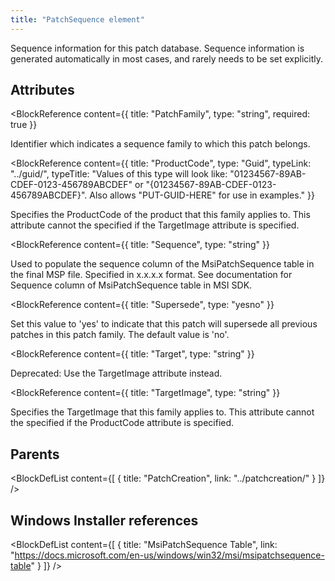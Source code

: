```yaml
---
title: "PatchSequence element"
---
```



Sequence information for this patch database. Sequence information is generated automatically in most cases, and rarely needs to be set explicitly.


## Attributes

<BlockWrapper>

  <BlockReference
    content={{
      title: "PatchFamily",
      type: "string",
      required: true
    }}
  >
  Identifier which indicates a sequence family to which this patch belongs.
  </BlockReference>

  <BlockReference
    content={{
      title: "ProductCode",
      type: "Guid",
      typeLink: "../guid/",
      typeTitle: "Values of this type will look like: \"01234567-89AB-CDEF-0123-456789ABCDEF\" or \"{01234567-89AB-CDEF-0123-456789ABCDEF}\". Also allows \"PUT-GUID-HERE\" for use in examples."
    }}
  >
  Specifies the ProductCode of the product that this family applies to.
   This attribute cannot the specified if the TargetImage attribute is specified.
  </BlockReference>

  <BlockReference
    content={{
      title: "Sequence",
      type: "string"
    }}
  >
  Used to populate the sequence column of the MsiPatchSequence table in the final MSP file. Specified in x.x.x.x format. See documentation for Sequence column of MsiPatchSequence table in MSI SDK.
  </BlockReference>

  <BlockReference
    content={{
      title: "Supersede",
      type: "yesno"
    }}
  >
  Set this value to 'yes' to indicate that this patch will supersede all previous patches in this patch family.
   The default value is 'no'.
  </BlockReference>

  <BlockReference
    content={{
      title: "Target",
      type: "string"
    }}
  >
  Deprecated: Use the TargetImage attribute instead.
  </BlockReference>

  <BlockReference
    content={{
      title: "TargetImage",
      type: "string"
    }}
  >
  Specifies the TargetImage that this family applies to.
   This attribute cannot the specified if the ProductCode attribute is specified.
  </BlockReference>

</BlockWrapper>


## Parents

<BlockDefList content={[
    {
      title: "PatchCreation",
      link: "../patchcreation/"
    }
  ]}
/>

## Windows Installer references

<BlockDefList content={[
    {
      title: "MsiPatchSequence Table",
      link: "https://docs.microsoft.com/en-us/windows/win32/msi/msipatchsequence-table"
    }
  ]}
/>

